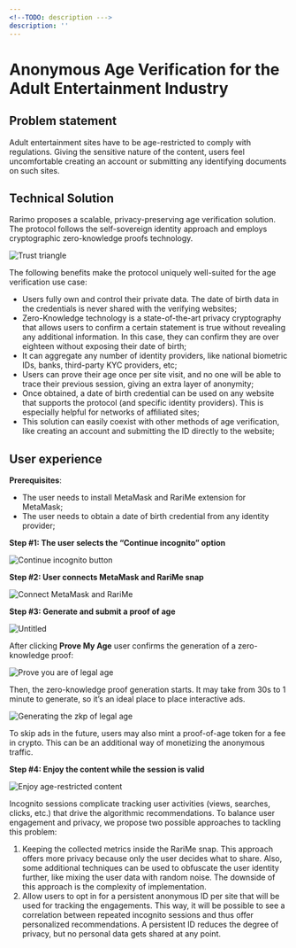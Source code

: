 ```yaml
---
<!--TODO: description --->
description: ''
---
```


# Anonymous Age Verification for the Adult Entertainment Industry

## Problem statement

Adult entertainment sites have to be age-restricted to comply with regulations.
Giving the sensitive nature of the content, users feel uncomfortable creating an account or submitting any identifying documents on such sites.

## Technical Solution

Rarimo proposes a scalable, privacy-preserving age verification solution.
The protocol follows the self-sovereign identity approach and employs cryptographic zero-knowledge proofs technology.

![Trust triangle](/img/trust-triangle.png)

The following benefits make the protocol uniquely well-suited for the age verification use case:

- Users fully own and control their private data.
The date of birth data in the credentials is never shared with the verifying websites;
- Zero-Knowledge technology is a state-of-the-art privacy cryptography that allows users to confirm a certain statement is true without revealing any additional information.
In this case, they can confirm they are over eighteen without exposing their date of birth;
- It can aggregate any number of identity providers, like national biometric IDs, banks, third-party KYC providers, etc;
- Users can prove their age once per site visit, and no one will be able to trace their previous session, giving an extra layer of anonymity;
- Once obtained, a date of birth credential can be used on any website that supports the protocol (and specific identity providers).
This is especially helpful for networks of affiliated sites;
- This solution can easily coexist with other methods of age verification, like creating an account and submitting the ID directly to the website;

## User experience

**Prerequisites**:

- The user needs to install <OutLink href="https://metamask.io/">MetaMask</OutLink> and <OutLink hred="https://rarime.com/">RariMe</OutLink> extension for MetaMask;
- The user needs to obtain a date of birth credential from any identity provider;

**Step #1: The user selects the “Continue incognito” option**

![Continue incognito button](/img/continue-incognito.png)

**Step #2: User connects MetaMask and RariMe snap**

![Connect MetaMask and RariMe](/img/connect-metamask-snap.png)

**Step #3: Generate and submit a proof of age**

![Untitled](/img/prove-the-age.png)

After clicking **Prove My Age** user confirms the generation of a zero-knowledge proof:

![Prove you are of legal age](/img/generate-age-zkp.png)

Then, the zero-knowledge proof generation starts.
It may take from 30s to 1 minute to generate, so it’s an ideal place to place interactive ads.

![Generating the zkp of legal age](/img/generating-age-proof-ads.png)

To skip ads in the future, users may also mint a proof-of-age token for a fee in crypto.
This can be an additional way of monetizing the anonymous traffic.

**Step #4: Enjoy the content while the session is valid**

![Enjoy age-restricted content](/img/enjoy-restricted-content.png)

Incognito sessions complicate tracking user activities (views, searches, clicks, etc.) that drive the algorithmic recommendations.
To balance user engagement and privacy, we propose two possible approaches to tackling this problem:

1. Keeping the collected metrics inside the RariMe snap.
This approach offers more privacy because only the user decides what to share.
Also, some additional techniques can be used to obfuscate the user identity further, like mixing the user data with random noise.
The downside of this approach is the complexity of implementation.
1. Allow users to opt in for a persistent anonymous ID per site that will be used for tracking the engagements.
This way, it will be possible to see a correlation between repeated incognito sessions and thus offer personalized recommendations.
A persistent ID reduces the degree of privacy, but no personal data gets shared at any point.